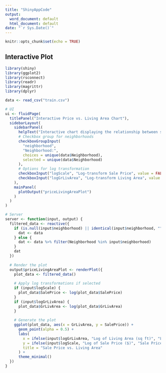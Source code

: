 ```yaml
---
title: "ShinyAppCode"
output:
  word_document: default
  html_document: default
date: "`r Sys.Date()`"
---
```


```r
knitr::opts_chunk$set(echo = TRUE)
```

## Interactive Plot

```r
library(shiny)
library(ggplot2)
library(rsconnect)
library(readr)
library(magrittr)
library(dplyr)

data <- read_csv("train.csv")

# UI
ui <- fluidPage(
  titlePanel("Interactive Price vs. Living Area Chart"),
  sidebarLayout(
    sidebarPanel(
      helpText("Interactive chart displaying the relationship between sale price and living area."),
      # Checkbox group for neighborhoods
      checkboxGroupInput(
        "neighborhood",
        "Neighborhood:",
        choices = unique(data$Neighborhood),
        selected = unique(data$Neighborhood)
      ),
      # Options for log transformation
      checkboxInput("logScale", "Log-transform Sale Price", value = FALSE),
      checkboxInput("logGrLivArea", "Log-transform Living Area", value = FALSE)
    ),
    mainPanel(
      plotOutput("priceLivingAreaPlot")
    )
  )
)

# Server
server <- function(input, output) {
  filtered_data <- reactive({
    if (is.null(input$neighborhood) || identical(input$neighborhood, "")) {
      dat <- data
    } else {
      dat <- data %>% filter(Neighborhood %in% input$neighborhood)
    }
    dat
  })
  
  # Render the plot
  output$priceLivingAreaPlot <- renderPlot({
    plot_data <- filtered_data()
    
    # Apply log transformations if selected
    if (input$logScale) {
      plot_data$SalePrice <- log(plot_data$SalePrice)
    }
    if (input$logGrLivArea) {
      plot_data$GrLivArea <- log(plot_data$GrLivArea)
    }
    
    # Generate the plot
    ggplot(plot_data, aes(x = GrLivArea, y = SalePrice)) +
      geom_point(alpha = 0.5) +
      labs(
        x = ifelse(input$logGrLivArea, "Log of Living Area (sq ft)", "Living Area (sq ft)"),
        y = ifelse(input$logScale, "Log of Sale Price ($)", "Sale Price ($)"),
        title = "Sale Price vs. Living Area"
      ) +
      theme_minimal()
  })
}
```
